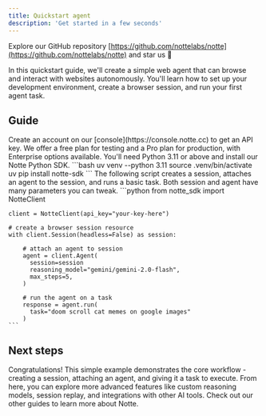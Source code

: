 ```yaml
---
title: Quickstart agent
description: 'Get started in a few seconds'
---
```


<Tip>Explore our GitHub repository [https://github.com/nottelabs/notte](https://github.com/nottelabs/notte) and star us 🌟</Tip>

In this quickstart guide, we'll create a simple web agent that can browse and interact with websites autonomously. You'll learn how to set up your development environment, create a browser session, and run your first agent task.

## Guide
<Steps>
  <Step title="Get an API key from the console">
    Create an account on our [console](https://console.notte.cc) to get an API key. We offer a free plan for testing and a Pro plan for production, with Enterprise options available.
  </Step>
  <Step title="Install prerequisites">
    You'll need Python 3.11 or above and install our Notte Python SDK.
    ```bash
    uv venv --python 3.11
    source .venv/bin/activate
    uv pip install notte-sdk
    ```
  </Step>
  <Step title="Run your first agent">
    The following script creates a session, attaches an agent to the session, and runs a basic task. Both session and agent have many parameters you can tweak.
    ```python
    from notte_sdk import NotteClient

    client = NotteClient(api_key="your-key-here")

    # create a browser session resource
    with client.Session(headless=False) as session:

        # attach an agent to session
        agent = client.Agent(
          session=session
          reasoning_model="gemini/gemini-2.0-flash",
          max_steps=5,
        )

        # run the agent on a task
        response = agent.run(
          task="doom scroll cat memes on google images"
        )
    ```
  </Step>
</Steps>

## Next steps
Congratulations! This simple example demonstrates the core workflow - creating a session, attaching an agent, and giving it a task to execute. From here, you can explore more advanced features like custom reasoning models, session replay, and integrations with other AI tools. Check out our other guides to learn more about Notte.
